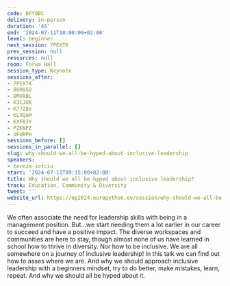 ```yaml
---
code: 8FY9BC
delivery: in-person
duration: '45'
end: '2024-07-11T10:00:00+02:00'
level: beginner
next_session: 7PEXTK
prev_session: null
resources: null
room: Forum Hall
session_type: Keynote
sessions_after:
- 7PEXTK
- BUH9SD
- DMV8BL
- K3CJUX
- K77Z8V
- KLXQAM
- KXF8JY
- PZKNPZ
- UFURPH
sessions_before: []
sessions_in_parallel: []
slug: why-should-we-all-be-hyped-about-inclusive-leadership
speakers:
- tereza-iofciu
start: '2024-07-11T09:15:00+02:00'
title: Why should we all be hyped about inclusive leadership?
track: Education, Community & Diversity
tweet: ''
website_url: https://ep2024.europython.eu/session/why-should-we-all-be-hyped-about-inclusive-leadership
---
```


We often associate the need for leadership skills with being in a management position. But...we start needing them a lot earlier in our career to succeed and have a positive impact. The diverse workspaces and communities are here to stay, though almost none of us have learned in school how to thrive in diversity. Nor how to be inclusive. We are all somewhere on a journey of inclusive leadership! In this talk we can find out how to asses where we are. And why we should approach inclusive leadership with a beginners mindset, try to do better, make mistakes, learn, repeat. And why we should all be hyped about it.
